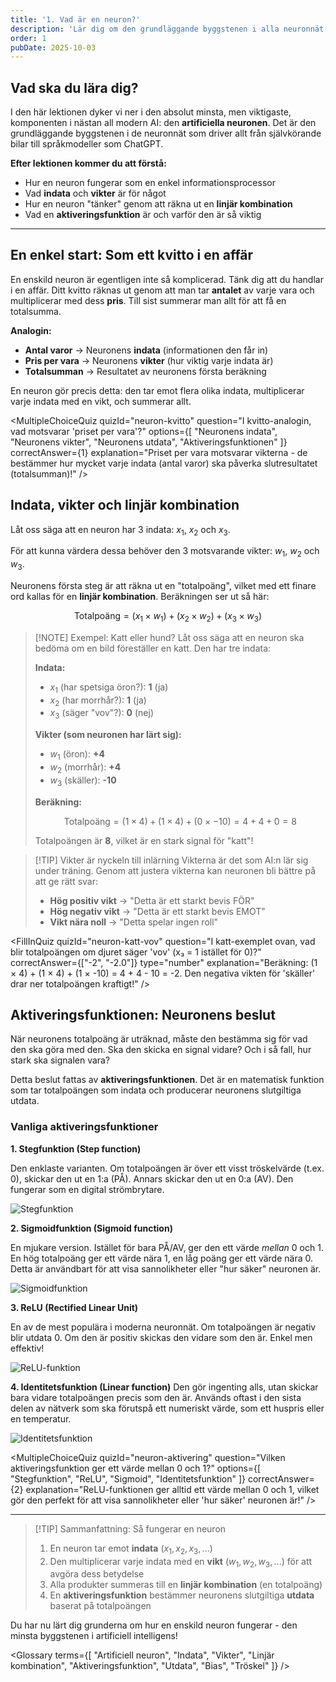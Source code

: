 ```yaml
---
title: '1. Vad är en neuron?'
description: 'Lär dig om den grundläggande byggstenen i alla neuronnät: den artificiella neuronen. Vi utforskar hur den väger samman information för att fatta ett beslut.'
order: 1
pubDate: 2025-10-03
---
```



## Vad ska du lära dig?

I den här lektionen dyker vi ner i den absolut minsta, men viktigaste, komponenten i nästan all modern AI: den **artificiella neuronen**. Det är den grundläggande byggstenen i de neuronnät som driver allt från självkörande bilar till språkmodeller som ChatGPT.

**Efter lektionen kommer du att förstå:**

- Hur en neuron fungerar som en enkel informationsprocessor
- Vad **indata** och **vikter** är för något
- Hur en neuron "tänker" genom att räkna ut en **linjär kombination**
- Vad en **aktiveringsfunktion** är och varför den är så viktig

---

## En enkel start: Som ett kvitto i en affär

En enskild neuron är egentligen inte så komplicerad. Tänk dig att du handlar i en affär. Ditt kvitto räknas ut genom att man tar **antalet** av varje vara och multiplicerar med dess **pris**. Till sist summerar man allt för att få en totalsumma.

**Analogin:**

- **Antal varor** → Neuronens **indata** (informationen den får in)
- **Pris per vara** → Neuronens **vikter** (hur viktig varje indata är)
- **Totalsumman** → Resultatet av neuronens första beräkning

En neuron gör precis detta: den tar emot flera olika indata, multiplicerar varje indata med en vikt, och summerar allt.

<MultipleChoiceQuiz 
  quizId="neuron-kvitto"
  question="I kvitto-analogin, vad motsvarar 'priset per vara'?"
  options={[
    "Neuronens indata",
    "Neuronens vikter",
    "Neuronens utdata",
    "Aktiveringsfunktionen"
  ]}
  correctAnswer={1}
  explanation="Priset per vara motsvarar vikterna - de bestämmer hur mycket varje indata (antal varor) ska påverka slutresultatet (totalsumman)!"
/>

## Indata, vikter och linjär kombination

Låt oss säga att en neuron har 3 indata: $x_1$, $x_2$ och $x_3$.

För att kunna värdera dessa behöver den 3 motsvarande vikter: $w_1$, $w_2$ och $w_3$.

Neuronens första steg är att räkna ut en "totalpoäng", vilket med ett finare ord kallas för en **linjär kombination**. Beräkningen ser ut så här:

$$
\text{Totalpoäng} = (x_1 \times w_1) + (x_2 \times w_2) + (x_3 \times w_3)
$$

> [!NOTE] Exempel: Katt eller hund?
> Låt oss säga att en neuron ska bedöma om en bild föreställer en katt. Den har tre indata:
> 
> **Indata:**
> - $x_1$ (har spetsiga öron?): **1** (ja)
> - $x_2$ (har morrhår?): **1** (ja)
> - $x_3$ (säger "vov"?): **0** (nej)
> 
> **Vikter (som neuronen har lärt sig):**
> - $w_1$ (öron): **+4**
> - $w_2$ (morrhår): **+4**
> - $w_3$ (skäller): **-10**
> 
> **Beräkning:**
> 
> $$
> \text{Totalpoäng} = (1 \times 4) + (1 \times 4) + (0 \times -10) = 4 + 4 + 0 = 8
> $$
> 
> Totalpoängen är **8**, vilket är en stark signal för "katt"!

> [!TIP] Vikter är nyckeln till inlärning
> Vikterna är det som AI:n lär sig under träning. Genom att justera vikterna kan neuronen bli bättre på att ge rätt svar:
> 
> - **Hög positiv vikt** → "Detta är ett starkt bevis FÖR"
> - **Hög negativ vikt** → "Detta är ett starkt bevis EMOT"
> - **Vikt nära noll** → "Detta spelar ingen roll"

<FillInQuiz 
  quizId="neuron-katt-vov"
  question="I katt-exemplet ovan, vad blir totalpoängen om djuret säger 'vov' (x₃ = 1 istället för 0)?"
  correctAnswer={["-2", "-2.0"]}
  type="number"
  explanation="Beräkning: (1 × 4) + (1 × 4) + (1 × -10) = 4 + 4 - 10 = -2. Den negativa vikten för 'skäller' drar ner totalpoängen kraftigt!"
/>

## Aktiveringsfunktionen: Neuronens beslut

När neuronens totalpoäng är uträknad, måste den bestämma sig för vad den ska göra med den. Ska den skicka en signal vidare? Och i så fall, hur stark ska signalen vara?

Detta beslut fattas av **aktiveringsfunktionen**. Det är en matematisk funktion som tar totalpoängen som indata och producerar neuronens slutgiltiga utdata.

### Vanliga aktiveringsfunktioner

**1. Stegfunktion (Step function)**

Den enklaste varianten. Om totalpoängen är över ett visst tröskelvärde (t.ex. 0), skickar den ut en 1:a (PÅ). Annars skickar den ut en 0:a (AV). Den fungerar som en digital strömbrytare.

![Stegfunktion](../../../assets/images/steg.png)

**2. Sigmoidfunktion (Sigmoid function)**

En mjukare version. Istället för bara PÅ/AV, ger den ett värde *mellan* 0 och 1. En hög totalpoäng ger ett värde nära 1, en låg poäng ger ett värde nära 0. Detta är användbart för att visa sannolikheter eller "hur säker" neuronen är.

![Sigmoidfunktion](../../../assets/images/sigmoid.png)

**3. ReLU (Rectified Linear Unit)**

En av de mest populära i moderna neuronnät. Om totalpoängen är negativ blir utdata 0. Om den är positiv skickas den vidare som den är. Enkel men effektiv!

![ReLU-funktion](../../../assets/images/relu.png)

**4. Identitetsfunktion (Linear function)**
Den gör ingenting alls, utan skickar bara vidare totalpoängen precis som den är. Används oftast i den sista delen av nätverk som ska förutspå ett numeriskt värde, som ett huspris eller en temperatur.

![Identitetsfunktion](../../../assets/images/identitet.png)

<MultipleChoiceQuiz 
  quizId="neuron-aktivering"
  question="Vilken aktiveringsfunktion ger ett värde mellan 0 och 1?"
  options={[
    "Stegfunktion",
    "ReLU",
    "Sigmoid",
    "Identitetsfunktion"
  ]}
  correctAnswer={2}
  explanation="ReLU-funktionen ger alltid ett värde mellan 0 och 1, vilket gör den perfekt för att visa sannolikheter eller 'hur säker' neuronen är!"
/>

---

> [!TIP] Sammanfattning: Så fungerar en neuron
> 1. En neuron tar emot **indata** ($x_1, x_2, x_3, ...$)
> 2. Den multiplicerar varje indata med en **vikt** ($w_1, w_2, w_3, ...$) för att avgöra dess betydelse
> 3. Alla produkter summeras till en **linjär kombination** (en totalpoäng)
> 4. En **aktiveringsfunktion** bestämmer neuronens slutgiltiga **utdata** baserat på totalpoängen

Du har nu lärt dig grunderna om hur en enskild neuron fungerar - den minsta byggstenen i artificiell intelligens!

<Glossary 
  terms={[
    "Artificiell neuron",
    "Indata",
    "Vikter",
    "Linjär kombination",
    "Aktiveringsfunktion",
    "Utdata",
    "Bias",
    "Tröskel"
  ]}
/>


